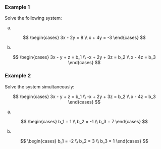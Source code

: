 ### Example 1

Solve the following system:

a)

$$
\begin{cases}
3x - 2y = 8 \\
x + 4y = -3
\end{cases}
$$

b)

$$ \begin{cases}
3x - y + z = b_1 \\
-x + 2y + 3z = b_2 \\
x - 4z = b_3
\end{cases} $$

### Example 2

Solve the system simultaneously:

$$ \begin{cases}
3x - y + z = b_1 \\
-x + 2y + 3z = b_2 \\
x - 4z = b_3
\end{cases} $$

a)

$$ \begin{cases}
b_1 = 1 \\
b_2 = -1 \\
b_3 = 7
\end{cases} $$

b)

$$ \begin{cases}
b_1 = -2 \\
b_2 = 3 \\
b_3 = 1
\end{cases} $$
